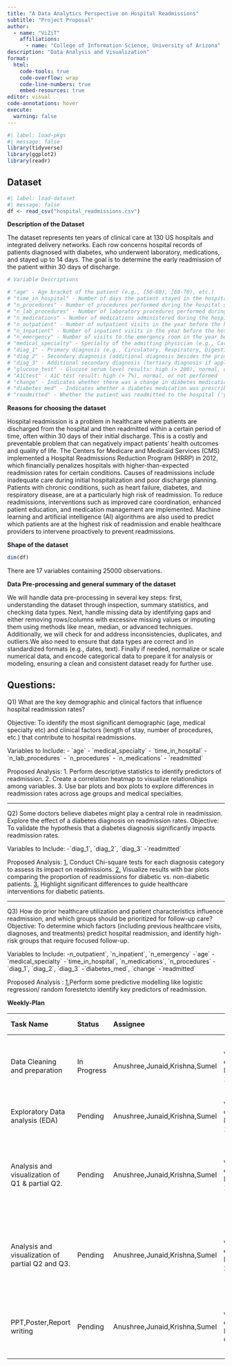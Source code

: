 ```yaml
---
title: "A Data Analytics Perspective on Hospital Readmissions"
subtitle: "Project Proposal"
author: 
  - name: "ViZiT"
    affiliations:
      - name: "College of Information Science, University of Arizona"
description: "Data Analysis and Visualization"
format:
  html:
    code-tools: true
    code-overflow: wrap
    code-line-numbers: true
    embed-resources: true
editor: visual
code-annotations: hover
execute:
  warning: false
---
```


```r
#| label: load-pkgs
#| message: false
library(tidyverse)
library(ggplot2)
library(readr)
```

## Dataset

```r
#| label: load-dataset
#| message: false
df <- read_csv("hospital_readmissions.csv")
```

**Description of the Dataset**

The dataset represents ten years of clinical care at 130 US hospitals and integrated delivery networks. Each row concerns hospital records of patients diagnosed with diabetes, who underwent laboratory, medications, and stayed up to 14 days. The goal is to determine the early readmission of the patient within 30 days of discharge.

```r
# Variable Descriptions

# "age" - Age bracket of the patient (e.g., [50-60), [60-70), etc.)
# "time_in_hospital" - Number of days the patient stayed in the hospital (ranges from 1 to 14 days)
# "n_procedures" - Number of procedures performed during the hospital stay
# "n_lab_procedures" - Number of laboratory procedures performed during the hospital stay
# "n_medications" - Number of medications administered during the hospital stay
# "n_outpatient" - Number of outpatient visits in the year before the hospital stay
# "n_inpatient" - Number of inpatient visits in the year before the hospital stay
# "n_emergency" - Number of visits to the emergency room in the year before the hospital stay
# "medical_specialty" - Specialty of the admitting physician (e.g., Cardiology, Internal Medicine)
# "diag_1" - Primary diagnosis (e.g., Circulatory, Respiratory, Digestive, etc.)
# "diag_2" - Secondary diagnosis (additional diagnosis besides the primary one)
# "diag_3" - Additional secondary diagnosis (tertiary diagnosis if applicable)
# "glucose_test" - Glucose serum level results: high (> 200), normal, or not performed
# "A1Ctest" - A1C test result: high (> 7%), normal, or not performed
# "change" - Indicates whether there was a change in diabetes medication ('yes' or 'no')
# "diabetes_med" - Indicates whether a diabetes medication was prescribed ('yes' or 'no')
# "readmitted" - Whether the patient was readmitted to the hospital ('yes' or 'no')

```

**Reasons for choosing the dataset**

Hospital readmission is a problem in healthcare where patients are discharged from the hospital and then readmitted within a certain period of time, often within 30 days of their initial discharge. This is a costly and preventable problem that can negatively impact patients' health outcomes and quality of life. The Centers for Medicare and Medicaid Services (CMS) implemented a Hospital Readmissions Reduction Program (HRRP) in 2012, which financially penalizes hospitals with higher-than-expected readmission rates for certain conditions. Causes of readmissions include inadequate care during initial hospitalization and poor discharge planning. Patients with chronic conditions, such as heart failure, diabetes, and respiratory disease, are at a particularly high risk of readmission. To reduce readmissions, interventions such as improved care coordination, enhanced patient education, and medication management are implemented. Machine learning and artificial intelligence (AI) algorithms are also used to predict which patients are at the highest risk of readmission and enable healthcare providers to intervene proactively to prevent readmissions.

**Shape of the dataset**

```r
dim(df)
```

There are 17 variables containing 25000 observations.

**Data Pre-processing and general summary of the dataset**

We will handle data pre-processing in several key steps: first, understanding the dataset through inspection, summary statistics, and checking data types. Next, handle missing data by identifying gaps and either removing rows/columns with excessive missing values or imputing them using methods like mean, median, or advanced techniques. Additionally, we will check for and address inconsistencies, duplicates, and outliers.We also need to ensure that data types are correct and in standardized formats (e.g., dates, text). Finally if needed, normalize or scale numerical data, and encode categorical data to prepare it for analysis or modeling, ensuring a clean and consistent dataset ready for further use.

## **Questions**:

Q1) What are the key demographic and clinical factors that influence hospital readmission rates?

Objective: To identify the most significant demographic (age, medical specialty etc) and clinical factors (length of stay, number of procedures, etc.) that contribute to hospital readmissions.

Variables to Include: - \`age\` - \`medical_specialty\` - \`time_in_hospital\` - \`n_lab_procedures\` - \`n_procedures\` - \`n_medications\` - \`readmitted\`

Proposed Analysis: 1. Perform descriptive statistics to identify predictors of readmission. 2. Create a correlation heatmap to visualize relationships among variables. 3. Use bar plots and box plots to explore differences in readmission rates across age groups and medical specialties.

------------------------------------------------------------------------

Q2) Some doctors believe diabetes might play a central role in readmission. Explore the effect of a diabetes diagnosis on readmission rates. Objective: To validate the hypothesis that a diabetes diagnosis significantly impacts readmission rates.

Variables to Include: -\`diag_1\`, \`diag_2\`, \`diag_3\` -\`readmitted\`

Proposed Analysis: [1.]{.underline} Conduct Chi-square tests for each diagnosis category to assess its impact on readmissions. [2.]{.underline} Visualize results with bar plots comparing the proportion of readmissions for diabetic vs. non-diabetic patients. [3.]{.underline} Highlight significant differences to guide healthcare interventions for diabetic patients.

------------------------------------------------------------------------

Q3) How do prior healthcare utilization and patient characteristics influence readmission, and which groups should be prioritized for follow-up care? Objective: To determine which factors (including previous healthcare visits, diagnoses, and treatments) predict hospital readmission, and identify high-risk groups that require focused follow-up.

Variables to Include: -n_outpatient\`, \`n_inpatient\`, \`n_emergency\` -\`age\` -\`medical_specialty\` -\`time_in_hospital\`, \`n_medications\`, \`n_procedures\` -\`diag_1\`, \`diag_2\`, \`diag_3\` -\`diabetes_med\`, \`change\` -\`readmitted\`

Proposed Analysis : [1.]{.underline}Perform some predictive modelling like logistic regression/ random forestetcto identify key predictors of readmission.

**Weekly-Plan**

| **Task Name**                                    | **Status**  | **Assignee**                  | **Due Date**   | **Priority** | **Summary**                                                                                           |
|:-----------|:-----------|:-----------|------------|:-----------|:-----------|
| Data Cleaning and preparation                    | In Progress | Anushree,Junaid,Krishna,Sumel | week of Nov 11 | High         | Clean data (remove missing values, format dates, standardize variables).                              |
| Exploratory Data analysis (EDA)                  | Pending     | Anushree,Junaid,Krishna,Sumel | week of Nov 11 | High         | Explore basic statistics and distributions of variables.                                              |
| Analysis and visualization of Q1 & partial Q2.   | Pending     | Anushree,Junaid,Krishna,Sumel | week of Nov 18 | HIgh         | Explore patterns and relationship between variables to arrive at best possible analysis of Q1 and Q2. |
| Analysis and visualization of partial Q2 and Q3. | Pending     | Anushree,Junaid,Krishna,Sumel | week of Nov 25 | High         | Explore patterns and relationship between variables to arrive at best possible analysis of Q2 and Q3. |
| PPT,Poster,Report writing                        | Pending     | Anushree,Junaid,Krishna,Sumel | week of Dec 02 | High         | Compile findings into a cohesive report with visualizations and conclusions.                          |
